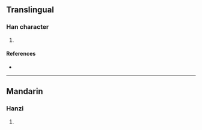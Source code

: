 {{character info/new}}
==Translingual==

===Han character===
{{Han char|rn=85|rad=水|as=14|sn=17|four=34194|canj=ETCF|ids=⿰氵綦}}

# {{defn|Han|sort=水14}}

====References====
* {{Han ref|kx=0655.330|dkj=18494|hdz=31766.010|uh=6FDD|ud=28637|bh=ED59|bd=60761}}

----

==Mandarin==

===Hanzi===
{{cmn-hanzi|pin=[[qí]] ([[qi2]])|wg=ch'i<sup>2</sup>}}

# {{defn|lang=cmn|sort=水14}}
